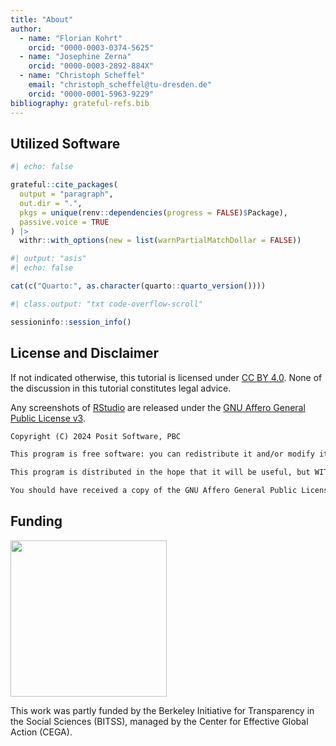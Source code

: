 ```yaml
---
title: "About"
author:
  - name: "Florian Kohrt"
    orcid: "0000-0003-0374-5625"
  - name: "Josephine Zerna"
    orcid: "0000-0003-2892-884X"
  - name: "Christoph Scheffel"
    email: "christoph_scheffel@tu-dresden.de"
    orcid: "0000-0001-5963-9229"
bibliography: grateful-refs.bib
---
```


## Utilized Software

```r
#| echo: false

grateful::cite_packages(
  output = "paragraph",
  out.dir = ".",
  pkgs = unique(renv::dependencies(progress = FALSE)$Package),
  passive.voice = TRUE
) |>
  withr::with_options(new = list(warnPartialMatchDollar = FALSE))
```

```r
#| output: "asis"
#| echo: false

cat(c("Quarto:", as.character(quarto::quarto_version())))
```

```r
#| class.output: "txt code-overflow-scroll"

sessioninfo::session_info()
```

## License and Disclaimer

If not indicated otherwise, this tutorial is licensed under [CC\ BY\ 4.0](https://creativecommons.org/licenses/by/4.0/). None of the discussion in this tutorial constitutes legal advice.

Any screenshots of [RStudio](https://github.com/rstudio/rstudio) are released under the [GNU Affero General Public License v3](https://www.gnu.org/licenses/gpl-3.0.html).

```.txt
Copyright (C) 2024 Posit Software, PBC

This program is free software: you can redistribute it and/or modify it under the terms of version 3 of the GNU Affero General Public License as published by the Free Software Foundation.

This program is distributed in the hope that it will be useful, but WITHOUT ANY WARRANTY; without even the implied warranty of MERCHANTABILITY or FITNESS FOR A PARTICULAR PURPOSE.  See the GNU Affero General Public License for more details.

You should have received a copy of the GNU Affero General Public License along with this program.  If not, see <https://www.gnu.org/licenses/>.
```

## Funding

::: {.column-margin}
![](images/bitss.png){width=250px}
:::

This work was partly funded by the Berkeley Initiative for Transparency in the Social Sciences (BITSS), managed by the Center for Effective Global Action (CEGA).